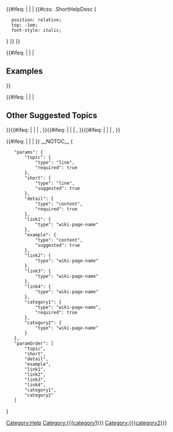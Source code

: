 <!-- This file goes under <yourwiki>/Template:Help - do not include this comment. Have someone who knows how layouts work arrange it to your liking. -->

<onlyinclude>
{{#ifeq: {{{short|}}} | | | {{#css:
.ShortHelpDesc {
   position: relative;
   top: -1em;
   font-style: italic;
}
}}<span class="ShortHelpDesc">{{{short}}}</span> }}<div class="HelpDetail">{{{detail}}}</div>{{#ifeq: {{{example|}}} | | | <div class="HelpExamples">
== Examples == 

{{{example}}}
</div> }}

{{#ifeq: {{{link1|}}} | | | 
== Other Suggested Topics == 
[[Help:{{{link1}}}|{{{link1}}}]] }}{{#ifeq: {{{link2|}}} | | | , [[Help:{{{link2}}}|{{{link2}}}]] }}{{#ifeq: {{{link3|}}} | | | , [[Help:{{{link3}}}|{{{link3}}}]] }}{{#ifeq: {{{link4|}}} | | | , [[Help:{{{link4}}}|{{{link4}}}]] }}

[[Category:Help]][[Category:{{{category1}}}]]{{#ifeq: {{{category2|}}} | | | [[Category:{{{category2}}}]] }}
__NOTOC__
{{DISPLAYTITLE:{{{topic}}}|noerror}}
</onlyinclude>
<noinclude>
<templatedata>
{
	"params": {
		"topic": {
			"type": "line",
			"required": true
		},
		"short": {
			"type": "line",
			"suggested": true
		},
		"detail": {
			"type": "content",
			"required": true
		},
		"link1": {
			"type": "wiki-page-name"
		},
		"example": {
			"type": "content",
			"suggested": true
		},
		"link2": {
			"type": "wiki-page-name"
		},
		"link3": {
			"type": "wiki-page-name"
		},
		"link4": {
			"type": "wiki-page-name"
		},
		"category1": {
			"type": "wiki-page-name",
			"required": true
		},
		"category2": {
			"type": "wiki-page-name"
		}
	},
	"paramOrder": [
		"topic",
		"short",
		"detail",
		"example",
		"link1",
		"link2",
		"link3",
		"link4",
		"category1",
		"category2"
	]
}
</templatedata>
</noinclude>
